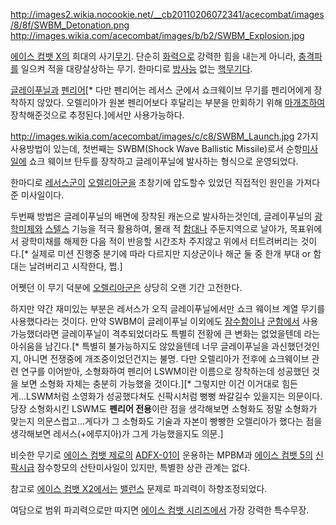 http://images2.wikia.nocookie.net/__cb20110206072341/acecombat/images/8/8f/SWBM_Detonation.png
http://images.wikia.com/acecombat/images/b/b2/SWBM_Explosion.jpg

[[에이스 컴뱃 X]]의 희대의 사기[[무기]]. 단순히 [[화력]]으로 강력한 힘을 내는게 아니라, [[충격파]]를 일으켜 적을 대량살상하는 무기. 한마디로 [[방사능]] 없는 [[핵무기]]다.

[[글레이푸닐]]과 [[펜리어]][* 다만 펜리어는 레서스 군에서 쇼크웨이브 무기를 펜리어에게 장착하지 않았다. 오렐리아가 원본 펜리어보다 후달리는 부분을 만회하기 위해 [[마개조]]하여 장착해준것으로 추정된다.]에서만 사용가능하다. 


http://images.wikia.com/acecombat/images/c/c8/SWBM_Launch.jpg
2가지 사용방법이 있는데, 첫번째는 SWBM(Shock Wave Ballistic Missile)로서 순항[[미사일]]에 쇼크 웨이브 탄두를 장착하고 글레이푸닐에 발사하는 형식으로 운영되었다.  

한마디로 [[레서스]]군이 [[오렐리아]]군을 초창기에 압도할수 있었던 직접적인 원인을 가져다준 미사일이다.

두번째 방법은 글레이푸닐의 배면에 장착된 캐논으로 발사하는것인데, 글레이푸닐의 [[광학미체]]와 [[스텔스]] 기능을 적극 활용하여, 몰래 적 [[함대]]나 주둔지역으로 날아가, 목표위에서 광학미채를 해제한 다음 적이 반응할 시간조차 주지않고 위에서 터트려버리는 것이다.[* 실제로 미션 진행중 분기에 따라 다르지만 지상군이나 해군 둘 중 한개 부대 or 함대는 날려버리고 시작한다, 쩝.]

어쩻던 이 무기 덕분에 [[오렐리아]]군은 상당히 오랜 기간 고전한다.
 
하지만 약간 재미있는 부분은 레서스가 오직 글레이푸닐에서만 쇼크 웨이브 계열 무기를 사용했다라는 것이다. 만약 SWBM이 글레이푸닐 이외에도 [[잠수함]]이나 [[군함]]에서 사용가능했더라면 글레이푸닐이 격추되었더라도 특별히 전황에 큰 변화는 없었을텐데 라는 아쉬움을 남긴다.[* 특별히 불가능하지도 않았을텐데 너무 글레이푸닐을 과신했던것인지, 아니면 전쟁중에 개조중이었던건지는 불명. 다만 오렐리아가 전후에 쇼크웨이브 관련 연구를 이어받아, 소형화하여 펜리어 LSWM이란 이름으로 장착하는데 성공했던 것을 보면 소형화 자체는 충분히 가능했을 것이다.][* 그렇지만 이건 이거대로 힘든게...LSWM처럼 소영화가 성공했다쳐도 신팍시처럼 뻥뻥 쏴갈길수 있을지는 의문이다. 당장 소형화시킨 LSWM도 '''펜리어 전용'''이란 점을 생각해보면 소형화도 정말 소형화가 맞는지 의문스럽고...게다가 그 소형화도 기술과 자본이 빵빵한 오렐리아가 했다는 점을 생각해보면 레서스(+에루지아)가 그게 가능했을지도 의문.]

비슷한 무기로 [[에이스 컴뱃 제로]]의 [[ADFX-01]]이 운용하는 MPBM과 [[에이스 컴뱃 5]]의 [[신팍시]]급 잠수항모의 산탄미사일이 있지만, 특별한 상관 관계는 없다.

참고로 [[에이스 컴뱃 X2]]에서는 [[밸런스]] 문제로 파괴력이 하향조정되었다. 

여담으로 범위 파괴력으로만 따지면 [[에이스 컴뱃 시리즈]]에서 가장 강력한 특수무장.
